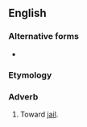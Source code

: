 ==English==

===Alternative forms===
* {{l|en|gaolward}} {{qualifier|rare}}

===Etymology===
{{suffix|en|jail|ward}}

===Adverb===
{{en-adv|-}}

# Toward [[jail]].